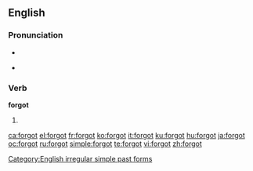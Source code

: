 ==English==

===Pronunciation===
* {{IPA|/'foɻgɒt/}}
* {{audio|en-us-forgot.ogg|Audio (US)}}
*: {{rhymes|ɒt}}

===Verb===
'''forgot'''

# {{simple past of|[[forget]]}}

[[Category:English irregular simple past forms]]

[[ca:forgot]]
[[el:forgot]]
[[fr:forgot]]
[[ko:forgot]]
[[it:forgot]]
[[ku:forgot]]
[[hu:forgot]]
[[ja:forgot]]
[[oc:forgot]]
[[ru:forgot]]
[[simple:forgot]]
[[te:forgot]]
[[vi:forgot]]
[[zh:forgot]]